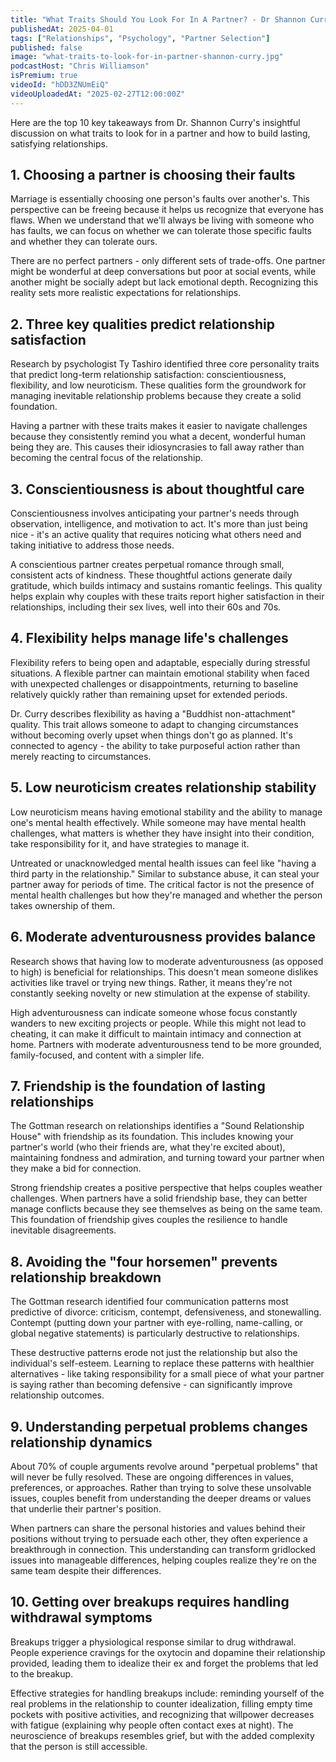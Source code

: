 ```yaml
---
title: "What Traits Should You Look For In A Partner? - Dr Shannon Curry"
publishedAt: 2025-04-01
tags: ["Relationships", "Psychology", "Partner Selection"]
published: false
image: "what-traits-to-look-for-in-partner-shannon-curry.jpg"
podcastHost: "Chris Williamson"
isPremium: true
videoId: "hDD3ZNUmEiQ"
videoUploadedAt: "2025-02-27T12:00:00Z"
---
```



<PodcastSummaryPageLayout frontmatter={frontmatter}>

Here are the top 10 key takeaways from Dr. Shannon Curry's insightful discussion on what traits to look for in a partner and how to build lasting, satisfying relationships.

## 1. Choosing a partner is choosing their faults

Marriage is essentially choosing one person's faults over another's. This perspective can be freeing because it helps us recognize that everyone has flaws. When we understand that we'll always be living with someone who has faults, we can focus on whether we can tolerate those specific faults and whether they can tolerate ours.

There are no perfect partners - only different sets of trade-offs. One partner might be wonderful at deep conversations but poor at social events, while another might be socially adept but lack emotional depth. Recognizing this reality sets more realistic expectations for relationships.

## 2. Three key qualities predict relationship satisfaction

Research by psychologist Ty Tashiro identified three core personality traits that predict long-term relationship satisfaction: conscientiousness, flexibility, and low neuroticism. These qualities form the groundwork for managing inevitable relationship problems because they create a solid foundation.

Having a partner with these traits makes it easier to navigate challenges because they consistently remind you what a decent, wonderful human being they are. This causes their idiosyncrasies to fall away rather than becoming the central focus of the relationship.

## 3. Conscientiousness is about thoughtful care

Conscientiousness involves anticipating your partner's needs through observation, intelligence, and motivation to act. It's more than just being nice - it's an active quality that requires noticing what others need and taking initiative to address those needs.

A conscientious partner creates perpetual romance through small, consistent acts of kindness. These thoughtful actions generate daily gratitude, which builds intimacy and sustains romantic feelings. This quality helps explain why couples with these traits report higher satisfaction in their relationships, including their sex lives, well into their 60s and 70s.

## 4. Flexibility helps manage life's challenges

Flexibility refers to being open and adaptable, especially during stressful situations. A flexible partner can maintain emotional stability when faced with unexpected challenges or disappointments, returning to baseline relatively quickly rather than remaining upset for extended periods.

Dr. Curry describes flexibility as having a "Buddhist non-attachment" quality. This trait allows someone to adapt to changing circumstances without becoming overly upset when things don't go as planned. It's connected to agency - the ability to take purposeful action rather than merely reacting to circumstances.

## 5. Low neuroticism creates relationship stability

Low neuroticism means having emotional stability and the ability to manage one's mental health effectively. While someone may have mental health challenges, what matters is whether they have insight into their condition, take responsibility for it, and have strategies to manage it.

Untreated or unacknowledged mental health issues can feel like "having a third party in the relationship." Similar to substance abuse, it can steal your partner away for periods of time. The critical factor is not the presence of mental health challenges but how they're managed and whether the person takes ownership of them.

## 6. Moderate adventurousness provides balance

Research shows that having low to moderate adventurousness (as opposed to high) is beneficial for relationships. This doesn't mean someone dislikes activities like travel or trying new things. Rather, it means they're not constantly seeking novelty or new stimulation at the expense of stability.

High adventurousness can indicate someone whose focus constantly wanders to new exciting projects or people. While this might not lead to cheating, it can make it difficult to maintain intimacy and connection at home. Partners with moderate adventurousness tend to be more grounded, family-focused, and content with a simpler life.

## 7. Friendship is the foundation of lasting relationships

The Gottman research on relationships identifies a "Sound Relationship House" with friendship as its foundation. This includes knowing your partner's world (who their friends are, what they're excited about), maintaining fondness and admiration, and turning toward your partner when they make a bid for connection.

Strong friendship creates a positive perspective that helps couples weather challenges. When partners have a solid friendship base, they can better manage conflicts because they see themselves as being on the same team. This foundation of friendship gives couples the resilience to handle inevitable disagreements.

## 8. Avoiding the "four horsemen" prevents relationship breakdown

The Gottman research identified four communication patterns most predictive of divorce: criticism, contempt, defensiveness, and stonewalling. Contempt (putting down your partner with eye-rolling, name-calling, or global negative statements) is particularly destructive to relationships.

These destructive patterns erode not just the relationship but also the individual's self-esteem. Learning to replace these patterns with healthier alternatives - like taking responsibility for a small piece of what your partner is saying rather than becoming defensive - can significantly improve relationship outcomes.

## 9. Understanding perpetual problems changes relationship dynamics

About 70% of couple arguments revolve around "perpetual problems" that will never be fully resolved. These are ongoing differences in values, preferences, or approaches. Rather than trying to solve these unsolvable issues, couples benefit from understanding the deeper dreams or values that underlie their partner's position.

When partners can share the personal histories and values behind their positions without trying to persuade each other, they often experience a breakthrough in connection. This understanding can transform gridlocked issues into manageable differences, helping couples realize they're on the same team despite their differences.

## 10. Getting over breakups requires handling withdrawal symptoms

Breakups trigger a physiological response similar to drug withdrawal. People experience cravings for the oxytocin and dopamine their relationship provided, leading them to idealize their ex and forget the problems that led to the breakup.

Effective strategies for handling breakups include: reminding yourself of the real problems in the relationship to counter idealization, filling empty time pockets with positive activities, and recognizing that willpower decreases with fatigue (explaining why people often contact exes at night). The neuroscience of breakups resembles grief, but with the added complexity that the person is still accessible.

</PodcastSummaryPageLayout>
